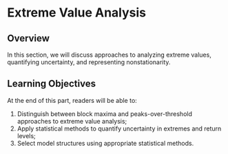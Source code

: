 # Extreme Value Analysis

## Overview

In this section, we will discuss approaches to analyzing extreme values, quantifying uncertainty, and representing nonstationarity.

## Learning Objectives

At the end of this part, readers will be able to:

1. Distinguish between block maxima and peaks-over-threshold approaches to extreme value analysis;
2. Apply statistical methods to quantify uncertainty in extremes and return levels;
3. Select model structures using appropriate statistical methods.
